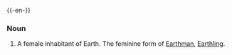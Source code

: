 {{-en-}}
===Noun===
#A female inhabitant of Earth. The feminine form of [[Earthman]], [[Earthling]].